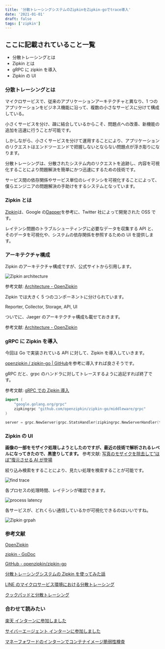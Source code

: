 ```yaml
---
title: '分散トレーシングシステムのZipkinをZipkin-goでtrace導入'
date: '2021-01-01'
draft: false
tags: ['zipkin']
---
```


## ここに記載されていること一覧

- 分散トレーシングとは
- Zipkin とは
- gRPC に zipkin を導入
- Zipkin の UI

### 分散トレーシングとは

マイクロサービスで、従来のアプリケーションアーキテクチャと異なり、1 つのアプリケーションをビジネス機能に沿って、複数の小さなサービスに分けて構成している。

小さくサービスを分け、疎に結合しているからこそ、問題点への改善、新機能の追加を迅速に行うことが可能です。

しかしながら、小さくサービスを分けて運用することにより、アプリケーションのリクエストはエンドツーエンドで把握しないとならない問題点が浮き彫りになります。

分散トレーシングは、分散されたシステム内のリクエストを追跡し、内容を可視化することにより問題解決を簡単にかつ迅速にするための技術です。

サービス間の依存関係やサービス単位のレイテンシを可視化することによって、僕らエンジニアの問題解決の手助けをするシステムとなっています。

### Zipkin とは

[Zipkin](https://github.com/openzipkin/zipkin)は、Google の[Dapper](https://static.googleusercontent.com/media/research.google.com/ja//pubs/archive/36356.pdf)を参考に、Twitter 社によって開発された OSS です。

レイテンシ問題のトラブルシューティングに必要なデータを収集する API と、そのデータを可視化や、システムの依存関係を参照するための UI を提供します。

### アーキテクチャ構成

Zipkin のアーキテクチャ構成ですが、公式サイトから引用します。

![Zipkin architecture](/static/images/cyberagent/zipkin-architecture.png)

参考文献: [Architecture - OpenZipkin](https://zipkin.io/pages/architecture.html)

Zipkin では大きく 5 つのコンポーネントに分けられています。

Reporter, Collector, Storage, API, UI

ついでに、Jaeger のアーキテクチャ構成も載せておきます。

参考文献: [Architecture - OpenZipkin](https://www.jaegertracing.io/docs/1.18/architecture/)

### gRPC に Zipkin を導入

今回は Go で実装されている API に対して、Zipkin を導入していきます。

[openzipkin / zipkin-go | GitHub](https://github.com/openzipkin/zipkin-go)を参考に導入すれば良さそうです。

gRPC だと、grpc のハンドラに対してトレースするように追記すれば終了です。

参考文献: [gRPC での Zipkin 導入](https://github.com/openzipkin/zipkin-go#grpc)

```go
import (
	"google.golang.org/grpc"
	zipkingrpc "github.com/openzipkin/zipkin-go/middleware/grpc"
)

server = grpc.NewServer(grpc.StatsHandler(zipkingrpc.NewServerHandler(tracer)))
```

### Zipkin の UI

**画像の一部をモザイク処理しようとしたのですが、最近の技術で解析されるレベルになってきたので、黒塗りしてます。** 参考文献: [写真のモザイクを除去して“ほぼ”復元させる AI が登場](https://ampmedia.jp/2020/06/29/ledge-ai-93/)

絞り込み検索をすることにより、見たい処理を検索することが可能です。

![find trace](/static/images/cyberagent/discover.png)

各プロセスの処理時間、レイテンシが確認できます。

![process latency](/static/images/cyberagent/latency.png)

各サービスが、どれくらい通信しているかが可視化できるのはいいですね。

![Zipkin grpah](/static/images/cyberagent/graph.png)

### 参考文献

[OpenZipkin](https://zipkin.io/)

[zipkin - GoDoc](https://godoc.org/github.com/openzipkin/zipkin-go)

[GitHub - openzipkin/zipkin-go](https://github.com/openzipkin/zipkin-go)

[分散トレーシングシステムの Zipkin を使ってみた話](https://qiita.com/miya10kei/items/2532b80fcd8d19eb2e75)

[LINE のマイクロサービス環境における分散トレーシング](https://engineering.linecorp.com/ja/blog/distributed-tracing-line-microservice-environment/)

[クックパッドと分散トレーシング](https://techlife.cookpad.com/entry/2017/09/06/115710)

### 合わせて読みたい

[楽天 インターンに参加しました](https://yoshikawa.dev/blog/rakuten-intern)

[サイバーエージェント インターンに参加しました](https://yoshikawa.dev/blog/cyberagent-intern)

[マネーフォワードのインターンでコンテナイメージ脆弱性検査](https://yoshikawa.dev/blog/moneyforward-intern)
